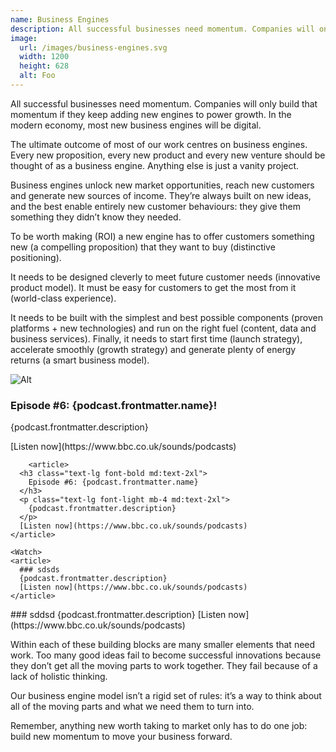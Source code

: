 ```yaml
---
name: Business Engines
description: All successful businesses need momentum. Companies will only build that momentum if they keep adding new engines to power growth. In the modern economy, most new business engines will be digital.
image:
  url: /images/business-engines.svg
  width: 1200
  height: 628
  alt: Foo
---
```




<Article>
  <p class="lead">All successful businesses need momentum. Companies will only build that momentum if they keep adding new engines to power growth. In the modern economy, most new business engines will be digital.</p>
  <p class="h3">The ultimate outcome of most of our work centres on business engines. Every new proposition, every new product and every new venture should be thought of as a business engine. Anything else is just a vanity project.</p>

Business engines unlock new market opportunities, reach new customers and generate new sources of income. They’re always built on new ideas, and the best enable entirely new customer behaviours: they give them something they didn’t know they needed.

To be worth making (ROI) a new engine has to offer customers something new (a compelling proposition) that they want to buy (distinctive positioning).

It needs to be designed cleverly to meet future customer needs (innovative product model). It must be easy for customers to get the most from it (world-class experience).

It needs to be built with the simplest and best possible components (proven platforms + new technologies) and run on the right fuel (content, data and business services). Finally, it needs to start first time (launch strategy), accelerate smoothly (growth strategy) and generate plenty of energy returns (a smart business model).

![Alt](/images/business-engines.svg 'Lorem ipsum dolor sit amet, consectetur adipiscing elit. Nullam ac sapien ac magna tristique auctor. Duis a semper tortor, sit amet laoreet mi. Morbi a lectus id metus faucibus porttitor non id dolor. Duis volutpat, elit quis condimentum gravida, nunc nulla lacinia erat, quis ullamcorper tellus justo quis nulla.')

<div class="divide-y border-y not-prose">
  <Listen>
    <article>
      <h3 class="text-lg font-bold md:text-2xl">
        Episode #6: {podcast.frontmatter.name}!
      </h3>
      <p class="text-lg font-light mb-4 md:text-2xl">
        {podcast.frontmatter.description}
      </p>
      [Listen now](https://www.bbc.co.uk/sounds/podcasts)
    </article>

        <article>
      <h3 class="text-lg font-bold md:text-2xl">
        Episode #6: {podcast.frontmatter.name}
      </h3>
      <p class="text-lg font-light mb-4 md:text-2xl">
        {podcast.frontmatter.description}
      </p>
      [Listen now](https://www.bbc.co.uk/sounds/podcasts)
    </article>

  </Listen>

    <Watch>
    <article>
      ### sdsds
      {podcast.frontmatter.description}
      [Listen now](https://www.bbc.co.uk/sounds/podcasts)
    </article>

  </Watch>

  <Listen>
    <article>
      ### sddsd
      {podcast.frontmatter.description}
      [Listen now](https://www.bbc.co.uk/sounds/podcasts)
    </article>
  </Listen>
  </div>

Within each of these building blocks are many smaller elements that need work. Too many good ideas fail to become successful innovations because they don’t get all the moving parts to work together. They fail because of a lack of holistic thinking.

Our business engine model isn’t a rigid set of rules: it’s a way to think about all of the moving parts and what we need them to turn into.

  <p class="h3">Remember, anything new worth taking to market only has to do one job: build new momentum to move your business forward.</p>
</Article>
